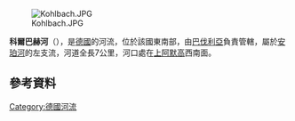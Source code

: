 {{Unreferenced|time=2020-12-09T08:41:24+00:00}}
{{Coord|47|34|17.24|N|11|3|25.59|E|display=title}}
[[Image:Kohlbach.JPG|right]]

'''科爾巴赫河'''（{{lang-de|Kohlbach}}），是[[德國|德國]]的河流，位於該國東南部，由[[巴伐利亞|巴伐利亞]]負責管轄，屬於[[安珀河|安珀河]]的左支流，河道全長7公里，河口處在[[上阿默高|上阿默高]]西南面。

==參考資料==
{{Commonscat|Kohlbach}}

{{Germany-geo-stub}}
[[Category:德國河流|Category:德國河流]]